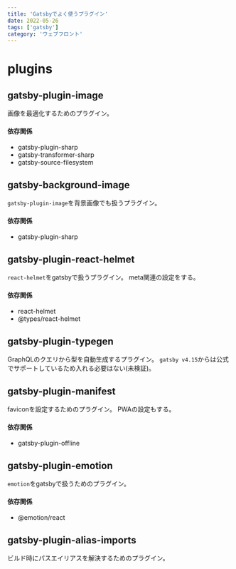 ```yaml
---
title: 'Gatsbyでよく使うプラグイン'
date: 2022-05-26
tags: ['gatsby']
category: 'ウェブフロント'
---
```


# plugins

## gatsby-plugin-image

画像を最適化するためのプラグイン。

#### 依存関係

- gatsby-plugin-sharp
- gatsby-transformer-sharp
- gatsby-source-filesystem

## gatsby-background-image

`gatsby-plugin-image`を背景画像でも扱うプラグイン。

#### 依存関係

- gatsby-plugin-sharp

## gatsby-plugin-react-helmet

`react-helmet`をgatsbyで扱うプラグイン。 meta関連の設定をする。

#### 依存関係

- react-helmet
- @types/react-helmet

## gatsby-plugin-typegen

GraphQLのクエリから型を自動生成するプラグイン。 `gatsby v4.15`からは公式でサポートしているため入れる必要はない(未検証)。

## gatsby-plugin-manifest

faviconを設定するためのプラグイン。 PWAの設定もする。

#### 依存関係

- gatsby-plugin-offline

## gatsby-plugin-emotion

`emotion`をgatsbyで扱うためのプラグイン。

#### 依存関係

- @emotion/react

## gatsby-plugin-alias-imports

ビルド時にパスエイリアスを解決するためのプラグイン。
